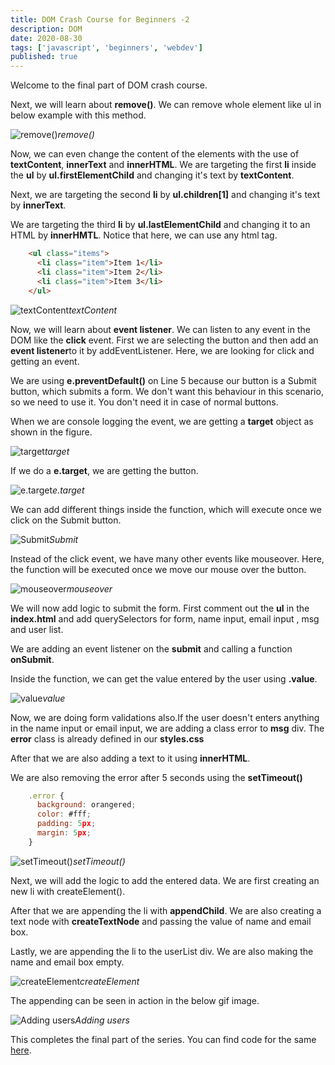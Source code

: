 ```yaml
---
title: DOM Crash Course for Beginners -2
description: DOM
date: 2020-08-30
tags: ['javascript', 'beginners', 'webdev']
published: true
---
```


Welcome to the final part of DOM crash course. 

Next, we will learn about **remove()**. We can remove whole element like ul in below example with this method.

![remove()](https://ik.imagekit.io/thewebdev/DOM-Basics/2/1_GLeDrzg9M.png)*remove()*

Now, we can even change the content of the elements with the use of **textContent**, **innerText** and **innerHTML**. We are targeting the first **li** inside the **ul** by **ul.firstElementChild** and changing it's text by **textContent**.

Next, we are targeting the second **li** by **ul.children[1]** and changing it's text by **innerText**.

We are targeting the third **li** by **ul.lastElementChild** and changing it to an HTML by **innerHMTL**. Notice that here, we can use any html tag.


```html
    <ul class="items">
      <li class="item">Item 1</li>
      <li class="item">Item 2</li>
      <li class="item">Item 3</li>
    </ul>
```

![textContent](https://ik.imagekit.io/thewebdev/DOM-Basics/2/2_3peQYL470.png)*textContent*

Now, we will learn about **event listener**. We can listen to any event in the DOM like the **click** event. First we are selecting the button and then add an **event listener**to it by addEventListener. Here, we are looking for click and getting an event.

We are using **e.preventDefault()** on Line 5 because our button is a Submit button, which submits a form. We don't want this behaviour in this scenario, so we need to use it. You don't need it in case of normal buttons.

When we are console logging the event, we are getting a **target** object as shown in the figure.

![target](https://ik.imagekit.io/thewebdev/DOM-Basics/2/3_zYmjar09n.png)*target*

If we do a **e.target**, we are getting the button.

![e.target](https://ik.imagekit.io/thewebdev/DOM-Basics/2/4_4O2rvVNOY.png)*e.target*

We can add different things inside the function, which will execute once we click on the Submit button.

![Submit](https://ik.imagekit.io/thewebdev/DOM-Basics/2/5_nrGanpxvqW.png)*Submit*

Instead of the click event, we have many other events like mouseover. Here, the function will be executed once we move our mouse over the button.

![mouseover](https://ik.imagekit.io/thewebdev/DOM-Basics/2/6_MBrVpot3pu.png)*mouseover*

We will now add logic to submit the form. First comment out the **ul** in the **index.html** and add querySelectors for form, name input, email input , msg and user list.

We are adding an event listener on the **submit** and calling a function **onSubmit**.

Inside the function, we can get the value entered by the user using **.value**.

![value](https://ik.imagekit.io/thewebdev/DOM-Basics/2/7_mY02hksvVR.png)*value*

Now, we are doing form validations also.If the user doesn't enters anything in the name input or email input, we are adding a class error to **msg** div. The **error** class is already defined in our **styles.css**

After that we are also adding a text to it using **innerHTML**.

We are also removing the error after 5 seconds using the **setTimeout()**


```js
    .error {
      background: orangered;
      color: #fff;
      padding: 5px;
      margin: 5px;
    }
```

![setTimeout()](https://ik.imagekit.io/thewebdev/DOM-Basics/2/8_HWOYg2kq1g.png)*setTimeout()*

Next, we will add the logic to add the entered data. We are first creating an new li with createElement().

After that we are appending the li with **appendChild**. We are also creating a text node with **createTextNode** and passing the value of name and email box.

Lastly, we are appending the li to the userList div. We are also making the name and email box empty.

![createElement](https://ik.imagekit.io/thewebdev/DOM-Basics/2/9_fJhmU0ByeU.png)*createElement*

The appending can be seen in action in the below gif image.

![Adding users](https://ik.imagekit.io/thewebdev/DOM-Basics/2/10_wz1bXk4gO.gif)*Adding users*

This completes the final part of the series. You can find code for the same [here](https://github.com/nabendu82/DOMbasics).
